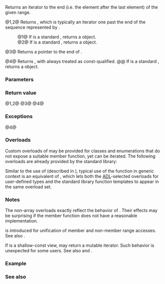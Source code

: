 {{cpp/title|end|cend}}
{{cpp/iterator/navbar}}
{{dcl begin}}
{{cpp/iterator/range access headers}}
{{dcla|anchor=no|num=1|since=c++11|constexpr=c++17|
template&lt; class C &gt;
auto end( C&amp; c ) -&gt; decltype(c.end());
}}
{{dcla|anchor=no|num=2|since=c++11|constexpr=c++17|
template&lt; class C &gt;
auto end( const C&amp; c ) -&gt; decltype(c.end());
}}
{{dcla|anchor=no|num=3|since=c++11|constexpr=c++14|noexcept=c++14|
template&lt; class T, std::size_t N &gt;
T* end( T (&amp;array)[N] );
}}
{{dcl|num=4|since=c++14|
template&lt; class C &gt;
constexpr auto cend( const C&amp; c ) noexcept(/* see below */)
    -&gt; decltype(std::end(c));
}}
{{dcl end}}

Returns an iterator to the end (i.e. the element after the last element) of the given range.

@1,2@ Returns {{c|c.end()}}, which is typically an iterator one past the end of the sequence represented by {{c|c}}.
:@1@ If {{tt|C}} is a standard {{named req|Container}}, returns a {{tt|C::iterator}} object.
:@2@ If {{tt|C}} is a standard {{named req|Container}}, returns a {{tt|C::const_iterator}} object.

@3@ Returns a pointer to the end of {{c|array}}.

@4@ Returns {{c|std::end(c)}}, with {{c|c}} always treated as const-qualified.
@@ If {{tt|C}} is a standard {{named req|Container}}, returns a {{tt|C::const_iterator}} object.

{{image|range-begin-end.svg}}

===Parameters===
{{par begin}}
{{par|c|a container or view with an {{tt|end}} member function}}
{{par|array|an array of arbitrary type}}
{{par end}}

===Return value===
@1,2@ {{c|c.end()}}
@3@ {{c|array + N}}
@4@ {{c|c.end()}}

===Exceptions===
@4@ {{noexcept|noexcept(std::end(c))}}

===Overloads===
Custom overloads of {{tt|end}} may be provided for classes and enumerations that do not expose a suitable {{tt|end()}} member function, yet can be iterated. The following overloads are already provided by the standard library:

{{dsc begin}}
{{dsc inc|cpp/utility/initializer_list/dsc end2}}
{{dsc inc|cpp/numeric/valarray/dsc end2}}
{{dsc inc|cpp/filesystem/directory_iterator/dsc begin}}
{{dsc inc|cpp/filesystem/recursive_directory_iterator/dsc begin}}
{{dsc end}}

Similar to the use of {{tt|swap}} (described in {{named req|Swappable}}), typical use of the {{tt|end}} function in generic context is an equivalent of {{c|using std::end; end(arg);}}, which lets both the [[cpp/language/adl|ADL]]-selected overloads for user-defined types and the standard library function templates to appear in the same overload set.

{{source|1=
template&lt;typename Container, typename Function&gt;
void for_each(Container&amp;&amp; cont, Function f)
{
    using std::begin;
    auto it = begin(cont);
    using std::end;
    auto end_it = end(cont);
    
    for (; it != end_it; ++it)
        f(*it);
}
}}

{{rrev|since=c++20|
Overloads of {{tt|end}} found by [[cpp/language/adl|argument-dependent lookup]] can be used to customize the behavior of {{lc|std::ranges::end}}, {{lc|std::ranges::cend}}, and other customization pointer objects depending on {{lc|std::ranges::end}}.
}}

===Notes===
The non-array overloads exactly reflect the behavior of {{c|C::end()}}. Their effects may be surprising if the member function does not have a reasonable implementation.

{{tt|std::cend}} is introduced for unification of member and non-member range accesses. See also {{lwg|2128}}.

If {{tt|C}} is a shallow-const view, {{tt|std::cend}} may return a mutable iterator. Such behavior is unexpected for some users. See also {{wg21|P2276}} and {{wg21|P2278}}.

===Example===
{{example
|code=
#include &lt;algorithm&gt;
#include &lt;iostream&gt;
#include &lt;vector&gt;

int main()
{
    std::vector&lt;int&gt; v = {3, 1, 4};
    if (std::find(std::begin(v), std::end(v), 5) != std::end(v))
        std::cout &lt;&lt; "Found a 5 in vector v!\n";
    
    int w[] = {5, 10, 15};
    if (std::find(std::begin(w), std::end(w), 5) != std::end(w))
        std::cout &lt;&lt; "Found a 5 in array w!\n";
}
|output=
Found a 5 in array w!
}}

===See also===
{{dsc begin}}
{{dsc inc|cpp/iterator/dsc begin}}
{{dsc inc|cpp/ranges/dsc end}}
{{dsc inc|cpp/ranges/dsc cend}}
{{dsc end}}

{{langlinks|de|es|fr|it|ja|pt|ru|zh}}